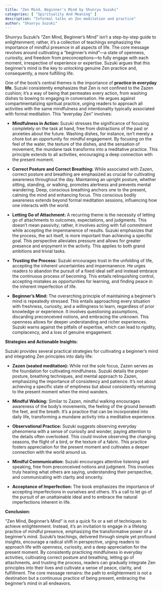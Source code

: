 ```yaml
---
title: "Zen Mind, Beginner's Mind by Shunryu Suzuki"
categories: [ "Spirituality And Meaning" ]
description: "Informal talks on Zen meditation and practice"
author: "Shunryu Suzuki"
---
```

Shunryu Suzuki's "Zen Mind, Beginner's Mind" isn't a step-by-step guide to enlightenment; rather, it's a collection of teachings emphasizing the importance of mindful presence in all aspects of life.  The core message revolves around cultivating a "beginner's mind"—a state of openness, curiosity, and freedom from preconceptions—to fully engage with each moment, irrespective of experience or expertise.  Suzuki argues that this beginner's mind is the key to unlocking genuine Zen practice and, consequently, a more fulfilling life.

One of the book's central themes is the importance of **practice in everyday life**. Suzuki consistently emphasizes that Zen is not confined to the Zazen cushion; it's a way of being that permeates every action, from washing dishes to bowing to engaging in conversation.  He argues against compartmentalizing spiritual practice, urging readers to approach all activities with the same mindfulness and intentionality typically associated with formal meditation. This "everyday Zen" involves:

* **Mindfulness in Action:**  Suzuki stresses the significance of focusing completely on the task at hand, free from distractions of the past or anxieties about the future.  Washing dishes, for instance, isn't merely a chore but an opportunity for mindful engagement. By focusing on the feel of the water, the texture of the dishes, and the sensation of movement, the mundane task transforms into a meditative practice.  This principle extends to all activities, encouraging a deep connection with the present moment.

* **Correct Posture and Correct Breathing:** While associated with Zazen, correct posture and breathing are emphasized as crucial for cultivating awareness throughout the day.  Maintaining an upright posture, whether sitting, standing, or walking, promotes alertness and prevents mental wandering.  Deep, conscious breathing anchors one to the present, calming the mind and enhancing focus.  This conscious bodily awareness extends beyond formal meditation sessions, influencing how one interacts with the world.

* **Letting Go of Attachment:**  A recurring theme is the necessity of letting go of attachments to outcomes, expectations, and judgments.  This doesn't mean passivity; rather, it involves acting with full commitment while accepting the impermanence of results.  Suzuki emphasizes that the process, the act itself, is more important than achieving a specific goal.  This perspective alleviates pressure and allows for greater presence and enjoyment in the activity.  This applies to both grand ambitions and trivial tasks.

* **Trusting the Process:**  Suzuki encourages trust in the unfolding of life, accepting the inherent uncertainties and impermanence.  He urges readers to abandon the pursuit of a fixed ideal self and instead embrace the continuous process of becoming. This entails relinquishing control, accepting mistakes as opportunities for learning, and finding peace in the inherent imperfection of life.

* **Beginner's Mind:** The overarching principle of maintaining a beginner's mind is repeatedly stressed.  This entails approaching every situation with freshness, curiosity, and a willingness to learn, regardless of prior knowledge or experience.  It involves questioning assumptions, discarding preconceived notions, and embracing the unknown. This openness allows for deeper understanding and richer experiences.  Suzuki warns against the pitfalls of expertise, which can lead to rigidity, complacency, and a loss of genuine engagement.

**Strategies and Actionable Insights:**

Suzuki provides several practical strategies for cultivating a beginner's mind and integrating Zen principles into daily life:

* **Zazen (seated meditation):** While not the sole focus, Zazen serves as the foundation for cultivating mindfulness.  Suzuki details the proper posture, breathing techniques, and mental approach to Zazen, emphasizing the importance of consistency and patience.  It's not about achieving a specific state of emptiness but about consistently returning to the present moment when the mind wanders.

* **Mindful Walking:**  Similar to Zazen, mindful walking encourages awareness of the body's movements, the feeling of the ground beneath the feet, and the breath.  It's a practice that can be incorporated into daily life, transforming a mundane activity into a meditative experience.

* **Observational Practice:**  Suzuki suggests observing everyday phenomena with a sense of curiosity and wonder, paying attention to the details often overlooked.  This could involve observing the changing seasons, the flight of a bird, or the texture of a fabric.  This practice fosters appreciation for the present moment and cultivates a deeper connection with the world around us.

* **Mindful Communication:**  Suzuki encourages attentive listening and speaking, free from preconceived notions and judgment.  This involves truly hearing what others are saying, understanding their perspective, and communicating with clarity and sincerity.

* **Acceptance of Imperfection:**  The book emphasizes the importance of accepting imperfections in ourselves and others.  It's a call to let go of the pursuit of an unattainable ideal and to embrace the natural imperfections inherent in life.


**Conclusion:**

"Zen Mind, Beginner's Mind" is not a quick fix or a set of techniques to achieve enlightenment.  Instead, it's an invitation to engage in a lifelong practice of mindful presence, emphasizing the transformative power of a beginner's mind.  Suzuki’s teachings, delivered through simple yet profound insights, encourage a radical shift in perspective, urging readers to approach life with openness, curiosity, and a deep appreciation for the present moment.  By consistently practicing mindfulness in everyday activities, cultivating correct posture and breathing, letting go of attachments, and trusting the process, readers can gradually integrate Zen principles into their lives and cultivate a sense of peace, clarity, and fulfillment. The core message remains:  the path to enlightenment is not a destination but a continuous practice of being present, embracing the beginner's mind in all endeavors.

